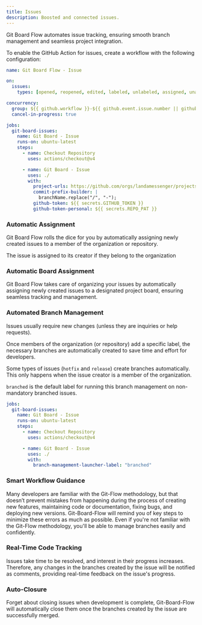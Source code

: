 ```yaml
---
title: Issues
description: Boosted and connected issues.
---
```


Git Board Flow automates issue tracking, ensuring smooth branch management and seamless project integration.  

To enable the GitHub Action for issues, create a workflow with the following configuration:  

```yml
name: Git Board Flow - Issue

on:
  issues:
    types: [opened, reopened, edited, labeled, unlabeled, assigned, unassigned]

concurrency:
  group: ${{ github.workflow }}-${{ github.event.issue.number || github.ref }}
  cancel-in-progress: true

jobs:
  git-board-issues:
    name: Git Board - Issue
    runs-on: ubuntu-latest
    steps:
      - name: Checkout Repository
        uses: actions/checkout@v4

      - name: Git Board - Issue
        uses: ./
        with:
          project-urls: https://github.com/orgs/landamessenger/projects/2
          commit-prefix-builder: |
            branchName.replace("/", "-");
          github-token: ${{ secrets.GITHUB_TOKEN }}
          github-token-personal: ${{ secrets.REPO_PAT }}
```

### Automatic Assignment

Git Board Flow rolls the dice for you by automatically assigning newly created issues to a member of the organization or repository.

<Card title="Info" icon="info">
  The issue is assigned to its creator if they belong to the organization
</Card>

### Automatic Board Assignment

Git Board Flow takes care of organizing your issues by automatically assigning newly created issues to a designated project board, ensuring seamless tracking and management.

### Automated Branch Management

Issues usually require new changes (unless they are inquiries or help requests).

Once members of the organization (or repository) add a specific label, the necessary branches are automatically created to save time and effort for developers.

Some types of issues (`hotfix` and `release`) create branches automatically. This only happens when the issue creator is a member of the organization.


<Card title="How to branch issues" icon="code-branch">
  
  `branched` is the default label for running this branch management on non-mandatory branched issues.

  ```yml
  jobs:
    git-board-issues:
      name: Git Board - Issue
      runs-on: ubuntu-latest
      steps:
        - name: Checkout Repository
          uses: actions/checkout@v4

        - name: Git Board - Issue
          uses: ./
          with:
            branch-management-launcher-label: "branched"
  ```
</Card>

### Smart Workflow Guidance

Many developers are familiar with the Git-Flow methodology, but that doesn’t prevent mistakes from happening during the process of creating new features, maintaining code or documentation, fixing bugs, and deploying new versions. Git-Board-Flow will remind you of key steps to minimize these errors as much as possible. Even if you're not familiar with the Git-Flow methodology, you'll be able to manage branches easily and confidently.

### Real-Time Code Tracking

Issues take time to be resolved, and interest in their progress increases. Therefore, any changes in the branches created by the issue will be notified as comments, providing real-time feedback on the issue's progress.

### Auto-Closure

Forget about closing issues when development is complete, Git-Board-Flow will automatically close them once the branches created by the issue are successfully merged.

